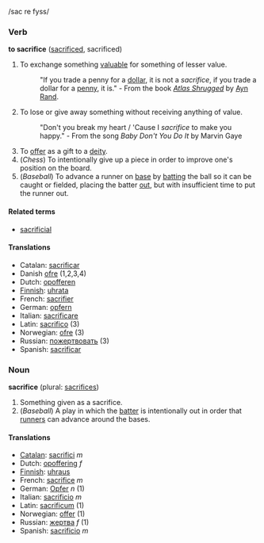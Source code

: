 /sac re fyss/

===Verb===
'''to sacrifice''' ([[sacrificed]], sacrificed)

#To exchange something [[valuable]] for something of lesser value.
#:"If you trade a penny for a [[dollar]], it is not a ''sacrifice'', if you trade a dollar for a [[penny]], it is." - From the book ''[[Atlas Shrugged]]'' by [[Ayn Rand]].
#To lose or give away something without receiving anything of value.
#:"Don't you break my heart / 'Cause I ''sacrifice'' to make you happy." - From the song ''Baby Don't You Do It'' by Marvin Gaye
#To [[offer]] as a gift to a [[deity]].
#(''Chess'') To intentionally give up a piece in order to improve one's position on the board.
#(''Baseball'') To advance a runner on [[base]] by [[batting]] the ball so it can be caught or fielded, placing the batter [[out]], but with insufficient time to put the runner out.

====Related terms====
*[[sacrificial]]

====Translations====
*Catalan: [[sacrificar]]
*Danish [[ofre]] (1,2,3,4)
*Dutch: [[opofferen]]
*[[Finnish]]: [[uhrata]]
*French: [[sacrifier]]
*German: [[opfern]]
*Italian: [[sacrificare]]
*Latin: [[sacrifico]] (3)
*Norwegian: [[ofre]] (3)
*Russian: [[пожертвовать]] (3)
*Spanish: [[sacrificar]]

===Noun===
'''sacrifice''' (plural: [[sacrifices]])

#Something given as a sacrifice.
#(''Baseball'') A play in which the [[batter]] is intentionally out in order that [[runner]]s can advance around the bases.

====Translations====
*[[Catalan]]: [[sacrifici]] ''m''
*Dutch: [[opoffering]] ''f''
*[[Finnish]]: [[uhraus]]
*French: [[sacrifice]] ''m''
*German: [[Opfer]] ''n'' (1)
*Italian: [[sacrificio]] ''m''
*Latin: [[sacrificum]] (1)
*Norwegian: [[offer]] (1)
*Russian: [[жертва]] ''f'' (1)
*Spanish: [[sacrificio]] ''m''